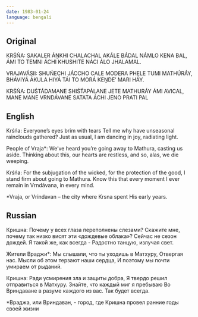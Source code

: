 ```yaml
---
date: 1983-01-24
language: bengali
---
```


## Original

KRŚŃA:
SAKALER ÁṊKHI CHALACHAL
AKÁLE BÁDAL NÁMLO KENA BAL,
ÁMI TO TEMNI ÁCHI
KHUSHITE NÁCI ÁLO JHALAMAL.

VRAJAVÁSII:
SHUŃECHI JÁCCHO CALE
MODERA PHELE TUMI MATHÚRÁY,
BHÁVIYÁ ÁKULA HIYÁ
TÁI TO MORÁ KEṊDE’ MARI HÁY.

KRŚŃA:
DUŚTÁDAMANE SHIŚT́APÁLANE
JETE MATHURÁY ÁMI AVICAL,
MANE MANE VRNDÁVANE
SATATA ÁCHI JENO PRATI PAL

## English

Krśńa:
Everyone’s eyes brim with tears
Tell me why have unseasonal rainclouds gathered?
Just as usual, I am
dancing in joy, radiating light.

People of Vraja*:
We’ve heard you’re going away to Mathura,
casting us aside.
Thinking about this, our hearts are restless,
and so, alas, we die weeping.

Krśńa:
For the subjugation of the wicked,
for the protection of the good,
I stand firm about going to Mathura.
Know this that every moment I ever remain
in Vrndávana, in every mind.



*Vraja, or Vrindavan – the city
where Krsna spent His early years.

## Russian

Кришна:
Почему у всех глаза переполнены слезами?
Скажите мне, почему так низко висят
эти «дождевые облака»?
Сейчас не сезон дождей.
Я такой же, как всегда -
Радостно танцую, излучая свет.

Жители Враджи*:
Мы слышали, что ты уходишь в Матхуру,
Отвергая нас.
Мысли об этом терзают наши сердца,
И поэтому мы почти умираем от рыданий.

Кришна:
Ради усмирения зла и защиты добра,
Я твердо решил отправиться в Матхуру.
Знайте, что каждый миг я пребываю
Во Вриндаване в разуме каждого из вас.
Так будет всегда.



*Враджа, или Вриндаван, - город,
где Кришна провел ранние годы своей жизни
